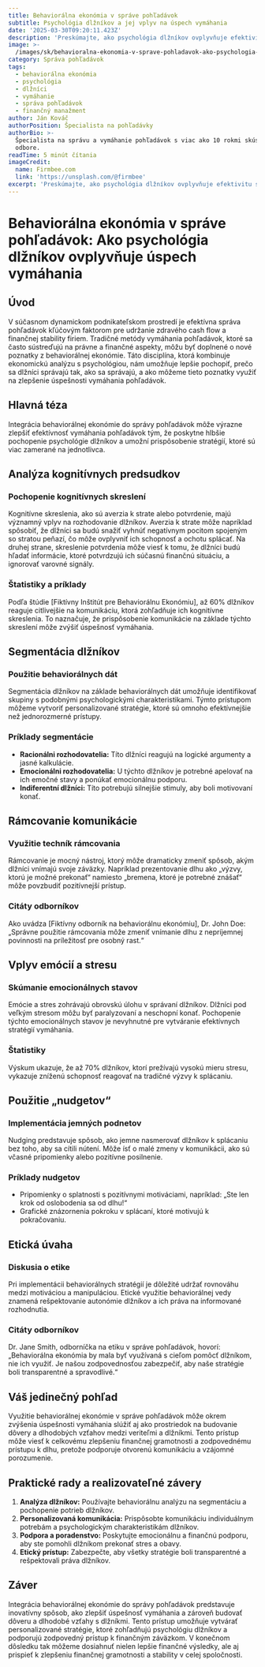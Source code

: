 ```yaml
---
title: Behaviorálna ekonómia v správe pohľadávok
subtitle: Psychológia dlžníkov a jej vplyv na úspech vymáhania
date: '2025-03-30T09:20:11.423Z'
description: 'Preskúmajte, ako psychológia dlžníkov ovplyvňuje efektivitu správy pohľadávok.'
image: >-
  /images/sk/behavioralna-ekonomia-v-sprave-pohladavok-ako-psychologia-dlznikov-ovplyvnuje-uspech-vymahania-1743240011221.jpg
category: Správa pohľadávok
tags:
  - behaviorálna ekonómia
  - psychológia
  - dlžníci
  - vymáhanie
  - správa pohľadávok
  - finančný manažment
author: Ján Kováč
authorPosition: Špecialista na pohľadávky
authorBio: >-
  Špecialista na správu a vymáhanie pohľadávok s viac ako 10 rokmi skúseností v
  odbore.
readTime: 5 minút čítania
imageCredit:
  name: Firmbee.com
  link: 'https://unsplash.com/@firmbee'
excerpt: 'Preskúmajte, ako psychológia dlžníkov ovplyvňuje efektivitu správy pohľadávok.'
---
```

# Behaviorálna ekonómia v správe pohľadávok: Ako psychológia dlžníkov ovplyvňuje úspech vymáhania

## Úvod

V súčasnom dynamickom podnikateľskom prostredí je efektívna správa pohľadávok kľúčovým faktorom pre udržanie zdravého cash flow a finančnej stability firiem. Tradičné metódy vymáhania pohľadávok, ktoré sa často sústreďujú na právne a finančné aspekty, môžu byť doplnené o nové poznatky z behaviorálnej ekonómie. Táto disciplína, ktorá kombinuje ekonomickú analýzu s psychológiou, nám umožňuje lepšie pochopiť, prečo sa dlžníci správajú tak, ako sa správajú, a ako môžeme tieto poznatky využiť na zlepšenie úspešnosti vymáhania pohľadávok.

## Hlavná téza

Integrácia behaviorálnej ekonómie do správy pohľadávok môže výrazne zlepšiť efektívnosť vymáhania pohľadávok tým, že poskytne hlbšie pochopenie psychológie dlžníkov a umožní prispôsobenie stratégií, ktoré sú viac zamerané na jednotlivca.

## Analýza kognitívnych predsudkov

### Pochopenie kognitívnych skreslení

Kognitívne skreslenia, ako sú averzia k strate alebo potvrdenie, majú významný vplyv na rozhodovanie dlžníkov. Averzia k strate môže napríklad spôsobiť, že dlžníci sa budú snažiť vyhnúť negatívnym pocitom spojeným so stratou peňazí, čo môže ovplyvniť ich schopnosť a ochotu splácať. Na druhej strane, skreslenie potvrdenia môže viesť k tomu, že dlžníci budú hľadať informácie, ktoré potvrdzujú ich súčasnú finančnú situáciu, a ignorovať varovné signály.

### Štatistiky a príklady

Podľa štúdie [Fiktívny Inštitút pre Behaviorálnu Ekonómiu], až 60% dlžníkov reaguje citlivejšie na komunikáciu, ktorá zohľadňuje ich kognitívne skreslenia. To naznačuje, že prispôsobenie komunikácie na základe týchto skreslení môže zvýšiť úspešnosť vymáhania.

## Segmentácia dlžníkov

### Použitie behaviorálnych dát

Segmentácia dlžníkov na základe behaviorálnych dát umožňuje identifikovať skupiny s podobnými psychologickými charakteristikami. Týmto prístupom môžeme vytvoriť personalizované stratégie, ktoré sú omnoho efektívnejšie než jednorozmerné prístupy.

### Príklady segmentácie

- **Racionálni rozhodovatelia:** Títo dlžníci reagujú na logické argumenty a jasné kalkulácie.
- **Emocionálni rozhodovatelia:** U týchto dlžníkov je potrebné apelovať na ich emočné stavy a ponúkať emocionálnu podporu.
- **Indiferentní dlžníci:** Títo potrebujú silnejšie stimuly, aby boli motivovaní konať.

## Rámcovanie komunikácie

### Využitie techník rámcovania

Rámcovanie je mocný nástroj, ktorý môže dramaticky zmeniť spôsob, akým dlžníci vnímajú svoje záväzky. Napríklad prezentovanie dlhu ako „výzvy, ktorú je možné prekonať“ namiesto „bremena, ktoré je potrebné znášať“ môže povzbudiť pozitívnejší prístup.

### Citáty odborníkov

Ako uvádza [Fiktívny odborník na behaviorálnu ekonómiu], Dr. John Doe: „Správne použitie rámcovania môže zmeniť vnímanie dlhu z nepríjemnej povinnosti na príležitosť pre osobný rast.“

## Vplyv emócií a stresu

### Skúmanie emocionálnych stavov

Emócie a stres zohrávajú obrovskú úlohu v správaní dlžníkov. Dlžníci pod veľkým stresom môžu byť paralyzovaní a neschopní konať. Pochopenie týchto emocionálnych stavov je nevyhnutné pre vytváranie efektívnych stratégií vymáhania.

### Štatistiky

Výskum ukazuje, že až 70% dlžníkov, ktorí prežívajú vysokú mieru stresu, vykazuje zníženú schopnosť reagovať na tradičné výzvy k splácaniu.

## Použitie „nudgetov“

### Implementácia jemných podnetov

Nudging predstavuje spôsob, ako jemne nasmerovať dlžníkov k splácaniu bez toho, aby sa cítili nútení. Môže ísť o malé zmeny v komunikácii, ako sú včasné pripomienky alebo pozitívne posilnenie.

### Príklady nudgetov

- Pripomienky o splatnosti s pozitívnymi motiváciami, napríklad: „Ste len krok od oslobodenia sa od dlhu!“
- Grafické znázornenia pokroku v splácaní, ktoré motivujú k pokračovaniu.

## Etická úvaha

### Diskusia o etike

Pri implementácii behaviorálnych stratégií je dôležité udržať rovnováhu medzi motiváciou a manipuláciou. Etické využitie behaviorálnej vedy znamená rešpektovanie autonómie dlžníkov a ich práva na informované rozhodnutia.

### Citáty odborníkov

Dr. Jane Smith, odborníčka na etiku v správe pohľadávok, hovorí: „Behaviorálna ekonómia by mala byť využívaná s cieľom pomôcť dlžníkom, nie ich využiť. Je našou zodpovednosťou zabezpečiť, aby naše stratégie boli transparentné a spravodlivé.“

## Váš jedinečný pohľad

Využitie behaviorálnej ekonómie v správe pohľadávok môže okrem zvýšenia úspešnosti vymáhania slúžiť aj ako prostriedok na budovanie dôvery a dlhodobých vzťahov medzi veriteľmi a dlžníkmi. Tento prístup môže viesť k celkovému zlepšeniu finančnej gramotnosti a zodpovednému prístupu k dlhu, pretože podporuje otvorenú komunikáciu a vzájomné porozumenie.

## Praktické rady a realizovateľné závery

1. **Analýza dlžníkov:** Používajte behaviorálnu analýzu na segmentáciu a pochopenie potrieb dlžníkov.
2. **Personalizovaná komunikácia:** Prispôsobte komunikáciu individuálnym potrebám a psychologickým charakteristikám dlžníkov.
3. **Podpora a poradenstvo:** Poskytujte emocionálnu a finančnú podporu, aby ste pomohli dlžníkom prekonať stres a obavy.
4. **Etický prístup:** Zabezpečte, aby všetky stratégie boli transparentné a rešpektovali práva dlžníkov.

## Záver

Integrácia behaviorálnej ekonómie do správy pohľadávok predstavuje inovatívny spôsob, ako zlepšiť úspešnosť vymáhania a zároveň budovať dôveru a dlhodobé vzťahy s dlžníkmi. Tento prístup umožňuje vytvárať personalizované stratégie, ktoré zohľadňujú psychológiu dlžníkov a podporujú zodpovedný prístup k finančným záväzkom. V konečnom dôsledku tak môžeme dosiahnuť nielen lepšie finančné výsledky, ale aj prispieť k zlepšeniu finančnej gramotnosti a stability v celej spoločnosti.
